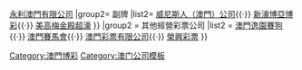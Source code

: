 {{Navbox
|name=澳門博彩業
|title=[[澳門博彩業]]
|titlestyle = background:#40E0D0
|groupstyle = background:#FFDAB9
|belowstyle = background:#40E0D0
|image=[[File:Flag of Macau.svg|50px|澳門特別行政區區旗]]
|group1= 博彩經營權牌照公司
|list1= {{Navbox|child
|groupstyle = background:#FFFACD
|group1= 主牌
|list1=  [[澳門博彩控股|澳娛綜合度假]]{{·}} [[銀河娛樂場公司]]{{·}} [[永利澳門有限公司]]
|group2= 副牌
|list2=  [[威尼斯人（澳門）公司]]{{·}} [[新濠博亞博彩]]{{·}} [[美高梅金殿超濠]]
}}
|group2 = 其他經營彩票公司
|list2 = [[澳門賽狗|澳門逸園賽狗]]{{·}} [[澳門賽馬會]]{{·}} [[澳門彩票有限公司]]{{·}} [[榮興彩票]]
}}
<includeonly>
[[Category:澳門博彩]]
</includeonly>
<noinclude>
[[Category:澳门公司模板]]
</noinclude>